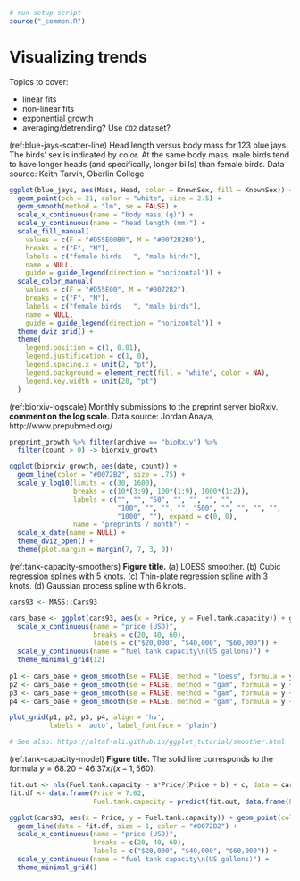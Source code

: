 ```r
# run setup script
source("_common.R")
```

# Visualizing trends {#visualizing-trends}

Topics to cover:

- linear fits
- non-linear fits
- exponential growth
- averaging/detrending? Use `CO2` dataset?

(ref:blue-jays-scatter-line) Head length versus body mass for 123 blue jays. The birds' sex is indicated by color. At the same body mass, male birds tend to have longer heads (and specifically, longer bills) than female birds. Data source: Keith Tarvin, Oberlin College

```r
ggplot(blue_jays, aes(Mass, Head, color = KnownSex, fill = KnownSex)) + 
  geom_point(pch = 21, color = "white", size = 2.5) +
  geom_smooth(method = "lm", se = FALSE) +
  scale_x_continuous(name = "body mass (g)") +
  scale_y_continuous(name = "head length (mm)") +
  scale_fill_manual(
    values = c(F = "#D55E00B0", M = "#0072B2B0"),
    breaks = c("F", "M"),
    labels = c("female birds   ", "male birds"),
    name = NULL,
    guide = guide_legend(direction = "horizontal")) +
  scale_color_manual(
    values = c(F = "#D55E00", M = "#0072B2"),
    breaks = c("F", "M"),
    labels = c("female birds   ", "male birds"),
    name = NULL,
    guide = guide_legend(direction = "horizontal")) +
  theme_dviz_grid() +
  theme(
    legend.position = c(1, 0.01),
    legend.justification = c(1, 0),
    legend.spacing.x = unit(2, "pt"),
    legend.background = element_rect(fill = "white", color = NA),
    legend.key.width = unit(20, "pt")
  )
```

(ref:biorxiv-logscale) Monthly submissions to the preprint server bioRxiv. **comment on the log scale.** Data source: Jordan Anaya, http://www.prepubmed.org/

```r
preprint_growth %>% filter(archive == "bioRxiv") %>%
  filter(count > 0) -> biorxiv_growth

ggplot(biorxiv_growth, aes(date, count)) + 
  geom_line(color = "#0072B2", size = .75) +
  scale_y_log10(limits = c(30, 1600),
                breaks = c(10*(3:9), 100*(1:9), 1000*(1:2)),
                labels = c("", "", "50", "", "", "", "",
                           "100", "", "", "", "500", "", "", "", "",
                           "1000", ""), expand = c(0, 0),
                name = "preprints / month") + 
  scale_x_date(name = NULL) +
  theme_dviz_open() +
  theme(plot.margin = margin(7, 7, 3, 0))
```


(ref:tank-capacity-smoothers) **Figure title.** (a) LOESS smoother. (b) Cubic regression splines with 5 knots. (c) Thin-plate regression spline with 3 knots. (d)  Gaussian process spline with 6 knots.

```r
cars93 <- MASS::Cars93

cars_base <- ggplot(cars93, aes(x = Price, y = Fuel.tank.capacity)) + geom_point(color = "grey60") + 
  scale_x_continuous(name = "price (USD)",
                     breaks = c(20, 40, 60),
                     labels = c("$20,000", "$40,000", "$60,000")) +
  scale_y_continuous(name = "fuel tank capacity\n(US gallons)") +
  theme_minimal_grid(12)  
  
p1 <- cars_base + geom_smooth(se = FALSE, method = "loess", formula = y ~ x, color = "#0072B2")
p2 <- cars_base + geom_smooth(se = FALSE, method = "gam", formula = y ~ s(x, k = 5, bs = 'cr'), color = "#0072B2")
p3 <- cars_base + geom_smooth(se = FALSE, method = "gam", formula = y ~ s(x, k = 3), color = "#0072B2")
p4 <- cars_base + geom_smooth(se = FALSE, method = "gam", formula = y ~ s(x, k = 6, bs = 'gp'), color = "#0072B2")

plot_grid(p1, p2, p3, p4, align = 'hv',
          labels = 'auto', label_fontface = "plain")

# See also: https://altaf-ali.github.io/ggplot_tutorial/smoother.html
```


(ref:tank-capacity-model) **Figure title.** The solid line corresponds to the formula $y = 68.20 - 46.37 x/(x - 1,560)$.

```r
fit.out <- nls(Fuel.tank.capacity ~ a*Price/(Price + b) + c, data = cars93, start = c(a = -45, b = -1, c = 70))
fit.df <- data.frame(Price = 7:62,
                     Fuel.tank.capacity = predict(fit.out, data.frame(Price = 7:62)))

ggplot(cars93, aes(x = Price, y = Fuel.tank.capacity)) + geom_point(color = "grey60") + 
  geom_line(data = fit.df, size = 1, color = "#0072B2") +
  scale_x_continuous(name = "price (USD)",
                     breaks = c(20, 40, 60),
                     labels = c("$20,000", "$40,000", "$60,000")) +
  scale_y_continuous(name = "fuel tank capacity\n(US gallons)") +
  theme_minimal_grid()
```

